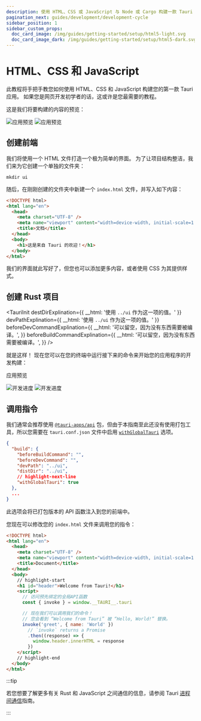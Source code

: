 ```yaml
---
description: 使用 HTML、CSS 或 JavaScript 与 Node 或 Cargo 构建一款 Tauri 应用
pagination_next: guides/development/development-cycle
sidebar_position: 1
sidebar_custom_props:
  doc_card_image: /img/guides/getting-started/setup/html5-light.svg
  doc_card_image_dark: /img/guides/getting-started/setup/html5-dark.svg
---
```



# HTML、CSS 和 JavaScript

此教程将手把手教您如何使用 HTML、CSS 和 JavaScript 构建您的第一款 Tauri 应用。 如果您是网页开发初学者的话，这或许是您最需要的教程。

<Intro />
<CreateTauriAppGuide />

这是我们将要构建的内容的预览：

![应用预览](/img/guides/getting-started/setup/html-css-js/html-css-js-light.png#gh-light-mode-only) ![应用预览](/img/guides/getting-started/setup/html-css-js/html-css-js-dark.png#gh-dark-mode-only)

## 创建前端

我们将使用一个 HTML 文件打造一个极为简单的界面。 为了让项目结构整洁，我们来为它创建一个单独的文件夹：

```shell
mkdir ui
```

随后，在刚刚创建的文件夹中新建一个 `index.html` 文件，并写入如下内容：

```html title=index.html
<!DOCTYPE html>
<html lang="en">
  <head>
    <meta charset="UTF-8" />
    <meta name="viewport" content="width=device-width, initial-scale=1.0" />
    <title>文档</title>
  </head>
  <body>
    <h1>这是来自 Tauri 的欢迎！</h1>
  </body>
</html>
```

我们的界面就此写好了，但您也可以添加更多内容，或者使用 CSS 为其提供样式。

## 创建 Rust 项目

<TauriInit
  destDirExplination={{ __html: '使用 <code>../ui</code> 作为这一项的值。' }}
  devPathExplination={{ __html: '使用 <code>../ui</code> 作为这一项的值。' }}
  beforeDevCommandExplination={{
    __html: '可以留空，因为没有东西需要被编译。',
  }}
  beforeBuildCommandExplination={{
    __html: '可以留空，因为没有东西需要被编译。',
  }}
/>

就是这样！ 现在您可以在您的终端中运行接下来的命令来开始您的应用程序的开发构建：

<Command name="dev" />

应用预览

![开发进度](/img/guides/getting-started/setup/html-css-js/html-css-js-dev-light.png#gh-light-mode-only) ![开发进度](/img/guides/getting-started/setup/html-css-js/html-css-js-dev-dark.png#gh-dark-mode-only)

## 调用指令

<Commands />

我们通常会推荐使用 [`@tauri-apps/api`][] 包，但由于本指南至此还没有使用打包工具，所以您需要在 `tauri.conf.json` 文件中启用 [`withGlobalTauri`][] 选项。

```json title=tauri.conf.json
{
  "build": {
    "beforeBuildCommand": "",
    "beforeDevCommand": "",
    "devPath": "../ui",
    "distDir": "../ui",
    // highlight-next-line
    "withGlobalTauri": true
  },
  ...
}
```

此选项会将已打包版本的 API 函数注入到您的前端中。

您现在可以修改您的 `index.html` 文件来调用您的指令：

```html title=index.html
<!DOCTYPE html>
<html lang="en">
  <head>
    <meta charset="UTF-8" />
    <meta name="viewport" content="width=device-width, initial-scale=1.0" />
    <title>Document</title>
  </head>
  <body>
    // highlight-start
    <h1 id="header">Welcome from Tauri!</h1>
    <script>
      // 访问预先绑定的全局API函数
      const { invoke } = window.__TAURI__.tauri

      // 现在我们可以调用我们的命令！
      // 您会看到 “Welcome from Tauri” 被 “Hello, World!” 替换。
      invoke('greet', { name: 'World' })
        // `invoke` returns a Promise
        .then((response) => {
          window.header.innerHTML = response
        })
    </script>
    // highlight-end
  </body>
</html>
```

:::tip

若您想要了解更多有关 Rust 和 JavaScript 之间通信的信息，请参阅 Tauri [进程间通信][inter-process-communication]指南。

:::

[inter-process-communication]: ../../../references/architecture/inter-process-communication/readme.md
[`withGlobalTauri`]: ../../../api/config.md#buildconfig.withglobaltauri
[`@tauri-apps/api`]: ../../../api/js/
